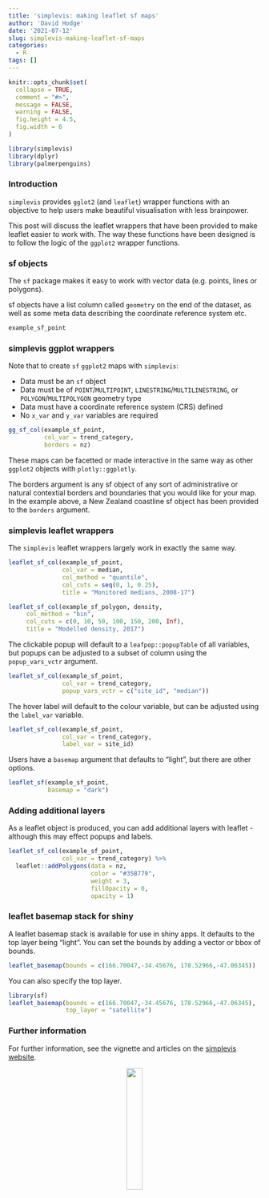```yaml
---
title: 'simplevis: making leaflet sf maps'
author: 'David Hodge'
date: '2021-07-12'
slug: simplevis-making-leaflet-sf-maps
categories:
  - R
tags: []
---
```


```r
knitr::opts_chunk$set(
  collapse = TRUE,
  comment = "#>",
  message = FALSE,
  warning = FALSE,
  fig.height = 4.5, 
  fig.width = 6
)
```

```r
library(simplevis)
library(dplyr)
library(palmerpenguins)
```

### Introduction

`simplevis` provides `gglot2` (and `leaflet`) wrapper functions with an objective to help users make beautiful visualisation with less brainpower.

This post will discuss the leaflet wrappers that have been provided to make leaflet easier to work with.
The way these functions have been designed is to follow the logic of the `ggplot2` wrapper functions. 

### sf objects

The `sf` package makes it easy to work with vector data (e.g. points, lines or polygons).

sf objects have a list column called `geometry` on the end of the dataset, as well as some meta data describing the coordinate reference system etc. 

```r
example_sf_point
```
### simplevis ggplot wrappers

Note that to create `sf` `ggplot2` maps with `simplevis`:

* Data must be an `sf` object 
* Data must be of `POINT`/`MULTIPOINT`, `LINESTRING`/`MULTILINESTRING`, or `POLYGON`/`MULTIPOLYGON` geometry type
* Data must have a coordinate reference system (CRS) defined
* No `x_var` and `y_var` variables are required

```r
gg_sf_col(example_sf_point,  
          col_var = trend_category, 
          borders = nz)
```

These maps can be facetted or made interactive in the same way as other `ggplot2` objects  with `plotly::ggplotly`.

The borders argument is any sf object of any sort of administrative or natural contextial borders and boundaries that you would like for your map. In the example above, a New Zealand coastline sf object has been provided to the `borders` argument.

### simplevis leaflet wrappers

The `simplevis` leaflet wrappers largely work in exactly the same way.

```r
leaflet_sf_col(example_sf_point, 
               col_var = median, 
               col_method = "quantile",
               col_cuts = seq(0, 1, 0.25),
               title = "Monitored medians, 2008-17")
```


```r
leaflet_sf_col(example_sf_polygon, density,
     col_method = "bin", 
     col_cuts = c(0, 10, 50, 100, 150, 200, Inf),
     title = "Modelled density, 2017")
```

The clickable popup will default to a `leafpop::popupTable` of all variables, but popups can be adjusted to a subset of column using the `popup_vars_vctr` argument.

```r
leaflet_sf_col(example_sf_point, 
               col_var = trend_category, 
               popup_vars_vctr = c("site_id", "median"))
```

The hover label will default to the colour variable, but can be adjusted using the `label_var` variable. 

```r
leaflet_sf_col(example_sf_point, 
               col_var = trend_category, 
               label_var = site_id)
```

Users have a `basemap` argument that defaults to "light", but there are other options.

```r
leaflet_sf(example_sf_point, 
           basemap = "dark")
```

### Adding additional layers

As a leaflet object is produced, you can add additional layers with leaflet - although this may effect popups and labels.

```r
leaflet_sf_col(example_sf_point, 
               col_var = trend_category) %>% 
  leaflet::addPolygons(data = nz, 
                       color = "#35B779", 
                       weight = 3, 
                       fillOpacity = 0, 
                       opacity = 1)
```

### leaflet basemap stack for shiny

A leaflet basemap stack is available for use in shiny apps. It defaults to the top layer being "light". You can set the bounds by adding a vector or bbox of bounds.

```r
leaflet_basemap(bounds = c(166.70047,-34.45676, 178.52966,-47.06345))
```

You can also specify the top layer.

```r
library(sf)
leaflet_basemap(bounds = c(166.70047,-34.45676, 178.52966,-47.06345), 
                top_layer = "satellite") 
```


### Further information

For further information, see the vignette and articles on the [simplevis website](https://statisticsnz.github.io/simplevis/).

<center>

![](logo.png){width=25%}